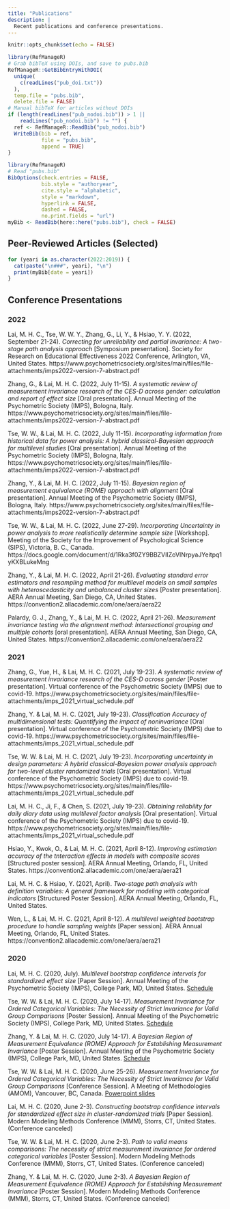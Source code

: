 ```yaml
---
title: "Publications"
description: |
  Recent publications and conference presentations. 
---
```


```r
knitr::opts_chunk$set(echo = FALSE)
```

```r
library(RefManageR)
# Grab bibTeX using DOIs, and save to pubs.bib
RefManageR::GetBibEntryWithDOI(
  unique(
    c(readLines("pub_doi.txt"))
  ), 
  temp.file = "pubs.bib", 
  delete.file = FALSE)
# Manual bibTeX for articles without DOIs
if (length(readLines("pub_nodoi.bib")) > 1 ||
    readLines("pub_nodoi.bib") != "") {
  ref <- RefManageR::ReadBib("pub_nodoi.bib")
  WriteBib(bib = ref, 
           file = "pubs.bib", 
           append = TRUE)
}
```

```r
library(RefManageR)
# Read "pubs.bib"
BibOptions(check.entries = FALSE,
           bib.style = "authoryear",
           cite.style = "alphabetic",
           style = "markdown",
           hyperlink = FALSE,
           dashed = FALSE, 
           no.print.fields = "url")
myBib <- ReadBib(here::here("pubs.bib"), check = FALSE)
```

## Peer-Reviewed Articles (Selected)

```r
for (yeari in as.character(2022:2019)) {
  cat(paste("\n###", yeari), "\n")
  print(myBib[date = yeari])
}
```

## Conference Presentations

### 2022

Lai, M. H. C., Tse, W. W. Y., Zhang, G., Li, Y., & Hsiao, Y. Y. (2022, September 21-24). *Correcting for unreliability and partial invariance: A two-stage path analysis approach* [Symposium presentation]. Society for Research on Educational Effectiveness 2022 Conference, Arlington, VA, United States. https://www.psychometricsociety.org/sites/main/files/file-attachments/imps2022-version-7-abstract.pdf

Zhang, G., & Lai, M. H. C. (2022, July 11-15). *A systematic review of measurement invariance research of the CES-D across gender: calculation and report of effect size* [Oral presentation]. Annual Meeting of the Psychometric Society (IMPS), Bologna, Italy. https://www.psychometricsociety.org/sites/main/files/file-attachments/imps2022-version-7-abstract.pdf

Tse, W. W., & Lai, M. H. C. (2022, July 11-15). *Incorporating information from historical data for power analysis: A hybrid classical-Bayesian approach for multilevel studies *[Oral presentation]. Annual Meeting of the Psychometric Society (IMPS), Bologna, Italy. https://www.psychometricsociety.org/sites/main/files/file-attachments/imps2022-version-7-abstract.pdf

Zhang, Y., & Lai, M. H. C. (2022, July 11-15). *Bayesian region of measurement equivalence (ROME) approach with alignment *[Oral presentation]. Annual Meeting of the Psychometric Society (IMPS), Bologna, Italy. https://www.psychometricsociety.org/sites/main/files/file-attachments/imps2022-version-7-abstract.pdf

Tse, W. W., & Lai, M. H. C. (2022, June 27-29). *Incorporating Uncertainty in power analysis to more realistically determine sample size* [Workshop]. Meeting of the Society for the Improvement of Psychological Science (SIPS), Victoria, B. C., Canada. https://docs.google.com/document/d/1Rka3f0ZY9BBZVIlZoVINrpyaJYeitpq1yKXBLukeMng

Zhang, Y., & Lai, M. H. C. (2022, April 21-26). *Evaluating standard error estimators and resampling method for multilevel models on small samples with heteroscedasticity and unbalanced cluster sizes *[Poster presentation]. AERA Annual Meeting, San Diego, CA, United States. https://convention2.allacademic.com/one/aera/aera22

Palardy, G. J., Zhang, Y., & Lai, M. H. C. (2022, April 21-26). *Measurement invariance testing via the alignment method: Intersectional grouping and multiple cohorts* [oral presentation]. AERA Annual Meeting, San Diego, CA, United States. https://convention2.allacademic.com/one/aera/aera22

### 2021

Zhang, G., Yue, H., & Lai, M. H. C. (2021, July 19-23). *A systematic review of measurement invariance research of the CES-D across gender* [Poster presentation]. Virtual conference of the Psychometric Society (IMPS) due to covid-19. https://www.psychometricsociety.org/sites/main/files/file-attachments/imps_2021_virtual_schedule.pdf

Zhang, Y. & Lai, M. H. C. (2021, July 19-23). *Classification Accuracy of multidimensional tests: Quantifying the impact of noninvariance* [Oral presentation]. Virtual conference of the Psychometric Society (IMPS) due to covid-19. https://www.psychometricsociety.org/sites/main/files/file-attachments/imps_2021_virtual_schedule.pdf

Tse, W. W. & Lai, M. H. C. (2021, July 19-23). *Incorporating uncertainty in design parameters: A hybrid classical-Bayesian power analysis approach for two-level cluster randomized trials* [Oral presentation]. Virtual conference of the Psychometric Society (IMPS) due to covid-19. https://www.psychometricsociety.org/sites/main/files/file-attachments/imps_2021_virtual_schedule.pdf

Lai, M. H. C., Ji, F., & Chen, S. (2021, July 19-23). *Obtaining reliability for daily diary data using multilevel factor analysis* [Oral presentation]. Virtual conference of the Psychometric Society (IMPS) due to covid-19. https://www.psychometricsociety.org/sites/main/files/file-attachments/imps_2021_virtual_schedule.pdf

Hsiao, Y., Kwok, O., & Lai, M. H. C. (2021, April 8-12). *Improving estimation accuracy of the tnteraction effects in models with composite scores* [Structured poster session]. AERA Annual Meeting, Orlando, FL, United States. https://convention2.allacademic.com/one/aera/aera21

Lai, M. H. C. & Hsiao, Y. (2021, April). *Two-stage path analysis with definition variables: A general framework for modeling with categorical indicators* [Structured Poster Session]. AERA Annual Meeting, Orlando, FL, United States. 

Wen, L., & Lai, M. H. C. (2021, April 8-12). *A multilevel weighted bootstrap procedure to handle sampling weights* [Paper session]. AERA Annual Meeting, Orlando, FL, United States. https://convention2.allacademic.com/one/aera/aera21

### 2020

Lai, M. H. C. (2020, July). *Multilevel bootstrap confidence intervals for standardized effect size* [Paper Session]. Annual Meeting of the Psychometric Society (IMPS), College Park, MD, United States. [Schedule](https://www.psychometricsociety.org/sites/main/files/file-attachments/imps_2020_virtual_schedule_g1.pdf?1594692842)

Tse, W. W. & Lai, M. H. C. (2020, July 14-17). *Measurement Invariance for Ordered Categorical Variables: The Necessity of Strict Invariance for Valid Group Comparisons* [Poster Session]. Annual Meeting of the Psychometric Society (IMPS), College Park, MD, United States. [Schedule](https://www.psychometricsociety.org/sites/main/files/file-attachments/imps_2020_virtual_schedule_g1.pdf?1594692842)

Zhang, Y. & Lai, M. H. C. (2020, July 14-17). *A Bayesian Region of Measurement Equivalence (ROME) Approach for Establishing Measurement Invariance* [Poster Session]. Annual Meeting of the Psychometric Society (IMPS), College Park, MD, United States. [Schedule](https://www.psychometricsociety.org/sites/main/files/file-attachments/imps_2020_virtual_schedule_g1.pdf?1594692842)

Tse, W. W. & Lai, M. H. C. (2020, June 25-26). *Measurement Invariance for Ordered Categorical Variables: The Necessity of Strict Invariance for Valid Group Comparisons* [Conference Session]. A Meeting of Methodologies (AMOM), Vancouver, BC, Canada. [Powerpoint slides](https://mfr.ca-1.osf.io/render?url=https://osf.io/qcfpg/?direct%26mode=render%26action=download%26mode=render)

Lai, M. H. C. (2020, June 2-3). *Constructing bootstrap confidence intervals for standardized effect size in cluster-randomized trials* [Paper Session]. Modern Modeling Methods Conference (MMM), Storrs, CT, United States. (Conference canceled)

Tse, W. W. & Lai, M. H. C. (2020, June 2-3). *Path to valid means comparisons: The necessity of strict measurement invariance for ordered categorical variables* [Poster Session]. Modern Modeling Methods Conference (MMM), Storrs, CT, United States. (Conference canceled)

Zhang, Y. & Lai, M. H. C. (2020, June 2-3). *A Bayesian Region of Measurement Equivalence (ROME) Approach for Establishing Measurement Invariance* [Poster Session]. Modern Modeling Methods Conference (MMM), Storrs, CT, United States. (Conference canceled)
